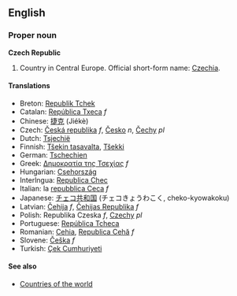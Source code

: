 ==English==
===Proper noun===
'''Czech Republic'''

#Country in Central Europe. Official short-form name: [[Czechia]].

====Translations====
*Breton: [[Republik Tchek]]
*Catalan: [[República Txeca]] ''f''
*Chinese: [[捷克]] (Jiékè)
*Czech: [[Česká republika]]  ''f'', [[Česko]] ''n'', [[Čechy]] ''pl''
*Dutch: [[Tsjechië]]
*Finnish: [[Tšekin tasavalta]], [[Tšekki]]
*German: [[Tschechien]]
*Greek: [[Δημοκρατία της Τσεχίας]] ''f''
*Hungarian: [[Csehország]]
*Interlngua: [[Republica Chec]]
*Italian: la [[repubblica Ceca]] ''f''
*Japanese: [[チェコ共和国]] (チェコきょうわこく, cheko-kyowakoku)
*Latvian: [[Čehija]] ''f'', [[Čehijas Republika]] ''f''
*Polish: Republika Czeska ''f'', [[Czechy]] ''pl''
*Portuguese: [[República Tcheca]]
*Romanian: [[Cehia]], [[Republica Cehă]] ''f''
*Slovene: [[Češka]] ''f''
*Turkish: [[Çek Cumhuriyeti]]

====See also====
*[[Countries of the world]]